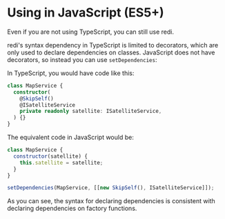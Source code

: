 # Using in JavaScript (ES5+)

Even if you are not using TypeScript, you can still use redi.

redi's syntax dependency in TypeScript is limited to decorators, which are only used to declare dependencies on classes. JavaScript does not have decorators, so instead you can use `setDependencies`:

In TypeScript, you would have code like this:

```ts
class MapService {
  constructor(
    @SkipSelf()
    @ISatelliteService
    private readonly satellite: ISatelliteService,
  ) {}
}
```

The equivalent code in JavaScript would be:

```js
class MapService {
  constructor(satellite) {
    this.satellite = satellite;
  }
}

setDependencies(MapService, [[new SkipSelf(), ISatelliteService]]);
```

As you can see, the syntax for declaring dependencies is consistent with declaring dependencies on factory functions.
